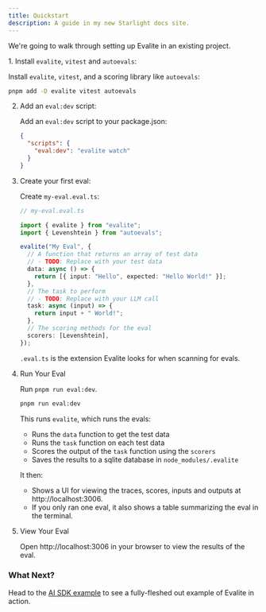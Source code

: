 ```yaml
---
title: Quickstart
description: A guide in my new Starlight docs site.
---
```



We're going to walk through setting up Evalite in an existing project.

<Steps>

1. Install `evalite`, `vitest` and `autoevals`:

Install `evalite`, `vitest`, and a scoring library like `autoevals`:

```bash
pnpm add -D evalite vitest autoevals
```

2. Add an `eval:dev` script:

   Add an `eval:dev` script to your package.json:

   ```json
   {
     "scripts": {
       "eval:dev": "evalite watch"
     }
   }
   ```

3. Create your first eval:

   Create `my-eval.eval.ts`:

   ```ts
   // my-eval.eval.ts

   import { evalite } from "evalite";
   import { Levenshtein } from "autoevals";

   evalite("My Eval", {
     // A function that returns an array of test data
     // - TODO: Replace with your test data
     data: async () => {
       return [{ input: "Hello", expected: "Hello World!" }];
     },
     // The task to perform
     // - TODO: Replace with your LLM call
     task: async (input) => {
       return input + " World!";
     },
     // The scoring methods for the eval
     scorers: [Levenshtein],
   });
   ```

   <Aside type="tip">

   `.eval.ts` is the extension Evalite looks for when scanning for evals.

   </Aside>

4. Run Your Eval

   Run `pnpm run eval:dev`.

   ```bash
   pnpm run eval:dev
   ```

   This runs `evalite`, which runs the evals:

   - Runs the `data` function to get the test data
   - Runs the `task` function on each test data
   - Scores the output of the `task` function using the `scorers`
   - Saves the results to a sqlite database in `node_modules/.evalite`

   It then:

   - Shows a UI for viewing the traces, scores, inputs and outputs at http://localhost:3006.
   - If you only ran one eval, it also shows a table summarizing the eval in the terminal.

5. View Your Eval

   Open http://localhost:3006 in your browser to view the results of the eval.

</Steps>

### What Next?

Head to the [AI SDK example](/examples/ai-sdk) to see a fully-fleshed out example of Evalite in action.
